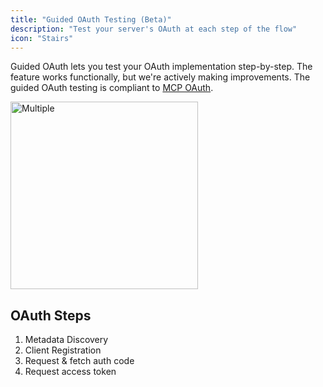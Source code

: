 ```yaml
---
title: "Guided OAuth Testing (Beta)"
description: "Test your server's OAuth at each step of the flow"
icon: "Stairs"
---
```


Guided OAuth lets you test your OAuth implementation step-by-step. The feature works functionally, but we're actively making improvements. The guided OAuth testing is compliant to [MCP OAuth](https://modelcontextprotocol.io/specification/draft/basic/authorization).

<Frame>
  <img
    className="block"
    src="/images/oauth/guided-oauth.png"
    alt="Multiple"
    width="300"
  />
</Frame>

## OAuth Steps

1. Metadata Discovery
2. Client Registration
3. Request & fetch auth code
4. Request access token
